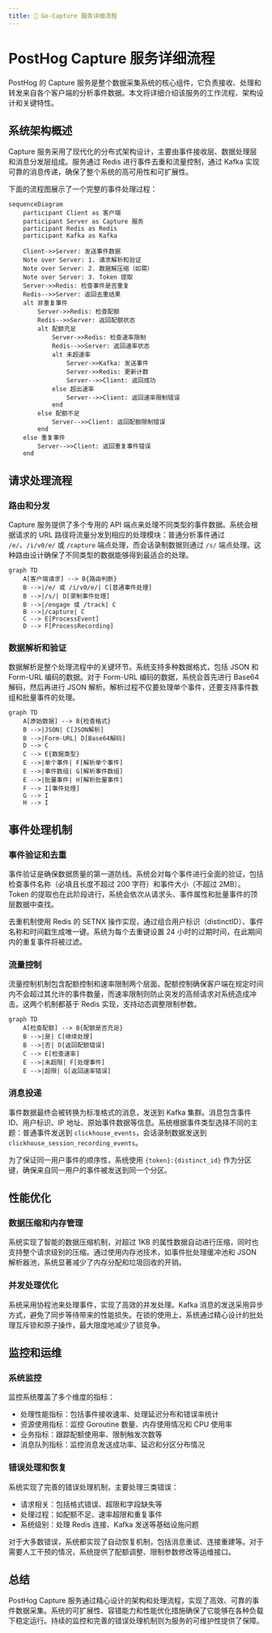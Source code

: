 ```yaml
---
title: 🦔 Go-Capture 服务详细流程
---
```


# PostHog Capture 服务详细流程

PostHog 的 Capture 服务是整个数据采集系统的核心组件，它负责接收、处理和转发来自各个客户端的分析事件数据。本文将详细介绍该服务的工作流程、架构设计和关键特性。

## 系统架构概述

Capture 服务采用了现代化的分布式架构设计，主要由事件接收层、数据处理层和消息分发层组成。服务通过 Redis 进行事件去重和流量控制，通过 Kafka 实现可靠的消息传递，确保了整个系统的高可用性和可扩展性。

下面的流程图展示了一个完整的事件处理过程：

```mermaid
sequenceDiagram
    participant Client as 客户端
    participant Server as Capture 服务
    participant Redis as Redis
    participant Kafka as Kafka

    Client->>Server: 发送事件数据
    Note over Server: 1. 请求解析和验证
    Note over Server: 2. 数据解压缩（如需）
    Note over Server: 3. Token 提取
    Server->>Redis: 检查事件是否重复
    Redis-->>Server: 返回去重结果
    alt 非重复事件
        Server->>Redis: 检查配额
        Redis-->>Server: 返回配额状态
        alt 配额充足
            Server->>Redis: 检查速率限制
            Redis-->>Server: 返回速率状态
            alt 未超速率
                Server->>Kafka: 发送事件
                Server->>Redis: 更新计数
                Server-->>Client: 返回成功
            else 超出速率
                Server-->>Client: 返回速率限制错误
            end
        else 配额不足
            Server-->>Client: 返回配额限制错误
        end
    else 重复事件
        Server-->>Client: 返回重复事件错误
    end
```

## 请求处理流程

### 路由和分发

Capture 服务提供了多个专用的 API 端点来处理不同类型的事件数据。系统会根据请求的 URL 路径将流量分发到相应的处理模块：普通分析事件通过 `/e/`、`/i/v0/e/` 或 `/capture` 端点处理，而会话录制数据则通过 `/s/` 端点处理。这种路由设计确保了不同类型的数据能够得到最适合的处理。

```mermaid
graph TD
    A[客户端请求] --> B{路由判断}
    B -->|/e/ 或 /i/v0/e/| C[普通事件处理]
    B -->|/s/| D[录制事件处理]
    B -->|/engage 或 /track| C
    B -->|/capture| C
    C --> E[ProcessEvent]
    D --> F[ProcessRecording]
```

### 数据解析和验证

数据解析是整个处理流程中的关键环节。系统支持多种数据格式，包括 JSON 和 Form-URL 编码的数据。对于 Form-URL 编码的数据，系统会首先进行 Base64 解码，然后再进行 JSON 解析。解析过程不仅要处理单个事件，还要支持事件数组和批量事件的处理。

```mermaid
graph TD
    A[原始数据] --> B{检查格式}
    B -->|JSON| C[JSON解析]
    B -->|Form-URL| D[Base64解码]
    D --> C
    C --> E{数据类型}
    E -->|单个事件| F[解析单个事件]
    E -->|事件数组| G[解析事件数组]
    E -->|批量事件| H[解析批量事件]
    F --> I[事件处理]
    G --> I
    H --> I
```

## 事件处理机制

### 事件验证和去重

事件验证是确保数据质量的第一道防线。系统会对每个事件进行全面的验证，包括检查事件名称（必填且长度不超过 200 字符）和事件大小（不超过 2MB）。Token 的提取也在此阶段进行，系统会依次从请求头、事件属性和批量事件的顶层数据中查找。

去重机制使用 Redis 的 SETNX 操作实现，通过组合用户标识（distinctID）、事件名称和时间戳生成唯一键。系统为每个去重键设置 24 小时的过期时间，在此期间内的重复事件将被过滤。

### 流量控制

流量控制机制包含配额控制和速率限制两个层面。配额控制确保客户端在规定时间内不会超过其允许的事件数量，而速率限制则防止突发的高频请求对系统造成冲击。这两个机制都基于 Redis 实现，支持动态调整限制参数。

```mermaid
graph TD
    A[检查配额] --> B{配额是否充足}
    B -->|是| C[继续处理]
    B -->|否| D[返回配额错误]
    C --> E[检查速率]
    E -->|未超限| F[处理事件]
    E -->|超限| G[返回速率错误]
```

### 消息投递

事件数据最终会被转换为标准格式的消息，发送到 Kafka 集群。消息包含事件 ID、用户标识、IP 地址、原始事件数据等信息。系统根据事件类型选择不同的主题：普通事件发送到 `clickhouse_events`，会话录制数据发送到 `clickhouse_session_recording_events`。

为了保证同一用户事件的顺序性，系统使用 `{token}:{distinct_id}` 作为分区键，确保来自同一用户的事件被发送到同一个分区。

## 性能优化

### 数据压缩和内存管理

系统实现了智能的数据压缩机制，对超过 1KB 的属性数据自动进行压缩，同时也支持整个请求级别的压缩。通过使用内存池技术，如事件批处理缓冲池和 JSON 解析器池，系统显著减少了内存分配和垃圾回收的开销。

### 并发处理优化

系统采用协程池来处理事件，实现了高效的并发处理。Kafka 消息的发送采用异步方式，避免了同步等待带来的性能损失。在锁的使用上，系统通过精心设计的批处理互斥锁和原子操作，最大限度地减少了锁竞争。

## 监控和运维

### 系统监控

监控系统覆盖了多个维度的指标：
- 处理性能指标：包括事件接收速率、处理延迟分布和错误率统计
- 资源使用指标：监控 Goroutine 数量、内存使用情况和 CPU 使用率
- 业务指标：跟踪配额使用率、限制触发次数等
- 消息队列指标：监控消息发送成功率、延迟和分区分布情况

### 错误处理和恢复

系统实现了完善的错误处理机制，主要处理三类错误：
- 请求相关：包括格式错误、超限和字段缺失等
- 处理过程：如配额不足、速率超限和重复事件
- 系统级别：处理 Redis 连接、Kafka 发送等基础设施问题

对于大多数错误，系统都实现了自动恢复机制，包括消息重试、连接重建等。对于需要人工干预的情况，系统提供了配额调整、限制参数修改等运维接口。

## 总结

PostHog Capture 服务通过精心设计的架构和处理流程，实现了高效、可靠的事件数据采集。系统的可扩展性、容错能力和性能优化措施确保了它能够在各种负载下稳定运行。持续的监控和完善的错误处理机制则为服务的可维护性提供了保障。 